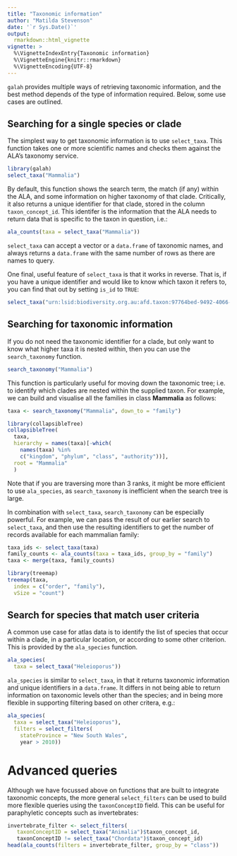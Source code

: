 ```yaml
---
title: "Taxonomic information"
author: "Matilda Stevenson"
date: '`r Sys.Date()`'
output:
  rmarkdown::html_vignette
vignette: >
  %\VignetteIndexEntry{Taxonomic information}
  %\VignetteEngine{knitr::rmarkdown}
  %\VignetteEncoding{UTF-8}
---
```


`galah` provides multiple ways of retrieving taxonomic information, and the best
method depends of the type of information required. Below, some use cases are
outlined. 

## Searching for a single species or clade

The simplest way to get taxonomic information is to use `select_taxa`. This function
takes one or more scientific names and checks them against the ALA's taxonomy 
service.
```r
library(galah)
select_taxa("Mammalia")
```

By default, this function shows the search term, the match (if any) within the ALA,
and some information on higher taxonomy of that clade. Critically, it also
returns a unique identifier for that clade, stored in the column 
`taxon_concept_id`. This identifer is the information that the ALA needs to 
return data that is specific to the taxon in question, i.e.:
```r
ala_counts(taxa = select_taxa("Mammalia"))
```

`select_taxa` can accept a vector or a `data.frame` of taxonomic names,
and always returns a `data.frame` with the same number of rows as there are 
names to query. 

One final, useful feature of `select_taxa` is that it works in reverse. That is,
if you have a unique identifier and would like to know which taxon it refers to,
you can find that out by setting `is_id` to `TRUE`:

```r
select_taxa("urn:lsid:biodiversity.org.au:afd.taxon:97764bed-9492-4066-a45f-e5b0c6c4280d", is_id = TRUE)
```

## Searching for taxonomic information

If you do not need the taxonomic identifier for a clade, but only want to know
what higher taxa it is nested within, then you can use the `search_taxonomy` 
function. 


```r
search_taxonomy("Mammalia")
```

This function is particularly useful for moving down the taxonomic tree; i.e.
to identify which clades are nested within the supplied taxon. For example, we 
can build and visualise all the families in class **Mammalia** as follows:
```r
taxa <- search_taxonomy("Mammalia", down_to = "family")

library(collapsibleTree)
collapsibleTree(
  taxa,
  hierarchy = names(taxa)[-which(
    names(taxa) %in% 
    c("kingdom", "phylum", "class", "authority"))],
  root = "Mammalia"
  )
```

Note that if you are traversing more than 3 ranks, it might be more efficient
to use `ala_species`, as `search_taxonomy` is inefficient when the search tree
is large.

In combination with `select_taxa`, `search_taxonomy` can be especially powerful.
For example, we can pass the result of our earlier search to `select_taxa`,
and then use the resulting identifiers to get the number of records available for 
each mammalian family:

```r
taxa_ids <- select_taxa(taxa)
family_counts <- ala_counts(taxa = taxa_ids, group_by = "family")
taxa <- merge(taxa, family_counts)

library(treemap)
treemap(taxa,
  index = c("order", "family"),
  vSize = "count")

```

## Search for species that match user criteria
A common use case for atlas data is to identify the list of species that 
occur within a clade, in a particular location, or according to
some other criterion. This is provided by the `ala_species` function.

```r
ala_species(
  taxa = select_taxa("Heleioporus"))

```
`ala_species` is similar to `select_taxa`, in that it returns taxonomic information
and unique identifiers in a `data.frame`. It differs in not being able to return 
information on taxonomic levels other than the species; and in being more flexible 
in supporting filtering based on other critera, e.g.:

```r
ala_species(
  taxa = select_taxa("Heleioporus"),
  filters = select_filters(
    stateProvince = "New South Wales", 
    year > 2010))

```

# Advanced queries
Although we have focussed above on functions that are built to integrate
taxonomic concepts, the more general `select_filters` can be used to 
build more flexible queries using the `taxonConceptID` field.
This can be useful for paraphyletic concepts such as invertebrates:

```r
invertebrate_filter <- select_filters(
   taxonConceptID = select_taxa("Animalia")$taxon_concept_id,
   taxonConceptID != select_taxa("Chordata")$taxon_concept_id)
head(ala_counts(filters = invertebrate_filter, group_by = "class"))
```
